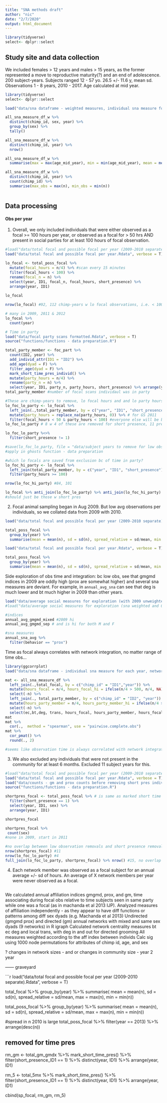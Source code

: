 ```yaml
---
title: "SNA methods draft"
author: "nic"
date: "2/7/2020"
output: html_document
---
```


```r
library(tidyverse)
select<- dplyr::select
```

## Study site and data collection

We included females > 12 years and males > 15 years, as the former represented a move to reproductive maturity(?) and an end of adolescence. 200 subject-years. Subjects ranged 12 - 57 yo. 26.5 +/-  11.6 y, mean sd. Observations 1 - 8 years, 2010 - 2017. Age calculated at mid year.

```r
library(tidyverse)
select<- dplyr::select

load("data/sna dataframe - weighted measures, individual sna measure for each year, network sex, & behavior.Rdata", verbose = TRUE)

all_sna_measure_df_w %>%
  distinct(chimp_id, sex, year) %>%
  group_by(sex) %>%
  tally()

all_sna_measure_df_w %>%
  distinct(chimp_id, year) %>%
  nrow()

all_sna_measure_df_w %>%
  summarise(max = max(age_mid_year), min = min(age_mid_year), mean = mean(age_mid_year), sd = sd(age_mid_year))

all_sna_measure_df_w %>%
  distinct(chimp_id, year) %>%
  count(chimp_id) %>%
  summarise(max_obs = max(n), min_obs = min(n))



```

## Data processing

#### Obs per year

1. Overall, we only included individuals that were either observed as a focal >= 100 hours per year, or observed as a focal for > 50 hrs AND present in social parties for at least 100 hours of focal observation.

```r
#load("data/total focal and possible focal per year (2009-2010 separate).Rdata", verbose = T)
load("data/total focal and possible focal per year.Rdata", verbose = T)

lo_focal <- total_poss_focal %>%
  mutate(focal_hours = n/4) %>% #scan every 15 minutes
  filter(focal_hours < 100) %>%
  rename(focal_n = n) %>%
  select(year, ID1, focal_n, focal_hours, short_presence) %>%
  arrange(year, ID1)
  
lo_focal

nrow(lo_focal) #92, 112 chimp-years w lo focal observations, i.e. < 100 hrs... (a lot!!!)

# many in 2009, 2011 & 2012
lo_focal %>%
  count(year)

```

```r
# Time in party
load("data/focal party scans formatted.Rdata", verbose = T)
source("functions/functions - data preparation.R")

total_party_member <- foc_part %>%
  count(ID2, year) %>%
  add_individ_attr(ID1 = "ID2") %>%
  add_age(dyad = F) %>%
  filter_age(dyad = F) %>%
  mark_short_time_pres_individ() %>%
  mutate(party_hours = n/4) %>%
  rename(party_n = n) %>%
  select(year, ID1, party_n, party_hours, short_presence) %>% arrange(year, ID1)
total_party_member #number of focal scans individaul was in party

#These are chimp-years to remove, lo focal hours and and lo party hours
lo_foc_lo_party <- lo_focal %>%
  left_join(.,total_party_member, by = c("year", "ID1", "short_presence")) %>%
  mutate(party_hours = replace_na(party_hours, 0)) %>% # for GS 2011
  filter(focal_hours < 50 & party_hours < 100) #everyone else will be between 50 and 100 hrs focaled and > 100 hrs in party
lo_foc_lo_party # 8 w 4 of these are removed for short presence, 11 pre 09-10 merge

lo_foc_lo_party %<>%
  filter(short_presence != 1)

#save(lo_foc_lo_party, file = "data/subject years to remove for low observations (focal and party membership).Rdata")
#apply in ghosts function - data preparation

#which lo focals are saved from exclusion bc of time in party?
lo_foc_hi_party <- lo_focal %>%
  left_join(total_party_member, by = c("year", "ID1", "short_presence")) %>%
  filter(party_hours >= 100)

nrow(lo_foc_hi_party) #84, 101

lo_focal %>% anti_join(lo_foc_lo_party) %>% anti_join(lo_foc_hi_party)
#should just be those w short pres

```


2. Focal animal sampling began in Aug 2009. But low avg observations per individuals, so we collated data from 2009 with 2010. 
```r
load("data/total focal and possible focal per year (2009-2010 separate).Rdata", verbose = T)

total_poss_focal %>%
  group_by(year) %>%
  summarise(mean = mean(n), sd = sd(n), spread_relative = sd/mean, min = min(n), max = max(n))

load("data/total focal and possible focal per year.Rdata", verbose = T)

total_poss_focal %>%
  group_by(year) %>%
  summarise(mean = mean(n), sd = sd(n), spread_relative = sd/mean, min = min(n), max = max(n))


```

Side exploration of obs time and integration:
bc low obs, see that gmgmd indices in 2009 are oddly high (prox are somewhat higher) and several sna measures are deviant. For example, in `annual_avg_sna` can see that deg is much lower and bt much higher in 2009 than other years.

```r
load("data/average social measures for exploration (with 2009 unweighted).Rdata", verbose = T)
#load("data/average social measures for exploration (sna weighted and 09-10 merged).Rdata", verbose = T)

#indices
annual_avg_gmgmd_mixed #2009 hi
annual_avg_gmgmd_sep # and is hi for both M and F

#sna measures
annual_sna_avg %>%
  filter(behavior == "prox")
```

Time as focal always correlates with network integration, no matter range of time obs...

```r
library(ggcorrplot)
load("data/sna dataframe - individual sna measure for each year, network sex, & behavior.Rdata", verbose = TRUE)

mat <- all_sna_measure_df %>%
  left_join(.,total_focal, by = c("chimp_id" = "ID1","year")) %>%
  mutate(hours_focal = n/4, hours_focal_hi = ifelse(n/4 > 500, n/4, NA)) %>%
  select(-n) %>%
  left_join(., total_party_member, by = c("chimp_id" = "ID2", "year")) %>%
  mutate(hours_party_member = n/4, hours_party_member_hi = ifelse(n/4 > 500, n/4, NA)) %>%
  select(-n) %>%
  select(ec,bt,deg, trans, hours_focal, hours_party_member, hours_focal_hi, hours_party_member_hi) 
mat
mat %>%
  cor(.,  method = "spearman", use = "pairwise.complete.obs")
mat %>%
  cor_pmat() %>%
  round(., 2)

#seems like observation time is always correlated with network integration...
```


3. We also excluded any individuals that were not present in the community for at least 6 months. Excluded 11 subject years for this.

```r
#load("data/total focal and possible focal per year (2009-2010 separate).Rdata", verbose = T)
load("data/total focal and possible focal per year.Rdata", verbose = T)
load("data/counts - gm and prox counts before removing short pres individs.Rdata", verbose = T)
source("functions/functions - data preparation.R")

shortpres_focal <- total_poss_focal %>% # is same as marked short time pres for gm and prox data directly
  filter(short_presence == 1) %>%
  select(year, ID1, sex) %>%
  arrange(year, ID1)

shortpres_focal

shortpres_focal %>%
 count(sex)
#none in 2009, start in 2011

#no overlap between low observation removals and short presence removals
nrow(shortpres_focal) #11
nrow(lo_foc_lo_party) #4
full_join(lo_foc_lo_party, shortpres_focal) %>% nrow() #15, no overlap

```

4. Each network member was observed as a focal subject for an annual average +/- sd of hours.
An average of X network members per year were never observed as a focal.

```r

```

We calculated annual affiliation indices gmgmd, prox, and gm, time associating during focal obs relative to time subjects seen in same party while one was a focal (as in machanda et al 2013 IJP). Analyzed measures of affiliation independently - as they appear to have diff functions or patterns among diff sex dyads (e.g. Machanda et al 2013)
Undirected (gmgmd prox) and directed (gm) annual networks with mixed and same sex dyads (9 networks) in R igraph
Calculated network centrality measures bt ec deg and local trans, with deg in and out for directed grooming
All measures weighted according to the aff index between individs
Calc sig using 1000 node permutations for attributes of chimp id, age, and sex

? changes in network sizes - and or changes in community size - year 2 year

------ graveyard

```r
load("data/total focal and possible focal per year (2009-2010 separate).Rdata", verbose = T)

total_focal %>%
  group_by(year) %>%
  summarise( mean = mean(n), sd = sd(n), spread_relative = sd/mean, max = max(n), min = min(n))

total_poss_focal %>%
  group_by(year) %>%
  summarise( mean = mean(n), sd = sd(n), spread_relative = sd/mean, max = max(n), min = min(n))

#spread in n 2010 is large
total_poss_focal %>%
  filter(year == 2013) %>%
  arrange(desc(n))


## removed for time pres
rm_gm <- total_gm_gmdx %>%
  mark_short_time_pres() %>%
  filter(short_presence_ID1 == 1) %>%
  distinct(year, ID1) %>%
  arrange(year, ID1)

rm_5 <- total_5mx %>%
  mark_short_time_pres() %>%
  filter(short_presence_ID1 == 1) %>%
  distinct(year, ID1) %>%
  arrange(year, ID1)

cbind(sp_focal, rm_gm, rm_5) 


